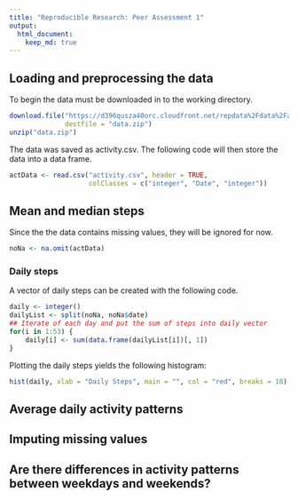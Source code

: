 ```yaml
---
title: "Reproducible Research: Peer Assessment 1"
output: 
  html_document:
    keep_md: true
---
```



## Loading and preprocessing the data
To begin the data must be downloaded in to the working directory.
``` r
download.file("https://d396qusza40orc.cloudfront.net/repdata%2Fdata%2Factivity.zip", 
              destfile = "data.zip")
unzip("data.zip")
```
The data was saved as activity.csv. The following code will then store the data into a data frame.
``` r
actData <- read.csv("activity.csv", header = TRUE, 
                    colClasses = c("integer", "Date", "integer"))
```

## Mean and median steps
Since the the data contains missing values, they will be ignored for now.
```r
noNa <- na.omit(actData)
```
### Daily steps
A vector of daily steps can be created with the following code.
```r
daily <- integer()
dailyList <- split(noNa, noNa$date)
## Iterate of each day and put the sum of steps into daily vector
for(i in 1:53) {
    daily[i] <- sum(data.frame(dailyList[i])[, 1])
}
```
Plotting the daily steps yields the following histogram:
``` r
hist(daily, xlab = "Daily Steps", main = "", col = "red", breaks = 10)
```

## Average daily activity patterns



## Imputing missing values



## Are there differences in activity patterns between weekdays and weekends?
